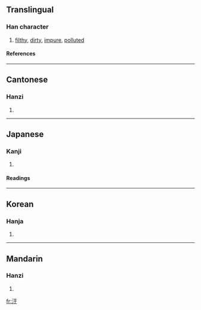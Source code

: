 {{see|汚}}

==Translingual==
===Han character===
{{Han char|rn=85|rad=水|as=03|sn=6|four=3114<sub>0</sub>|canj=水一木 (EMD)}}
# [[filthy]], [[dirty]], [[impure]], [[polluted]]
====References====
{{Han ref|kx=0605.130|dkj=17132|dj=0999.050|hdz=31550.070|uh=6C59|ud=27737|bh=A6BE|bd=42686}}

----
==Cantonese==
===Hanzi===
{{yue-hanzi|jyut=|y=wui1}}
# {{defn|Cantonese}}

----
==Japanese==
===Kanji===
{{ja-kanji|grade=|rs=水03}}
# {{defn|Japanese}} 
====Readings====
{{ja-readings|on=[[お]] (o)|kun=[[けがあす]] (kegaasu), [[けがあれる]] (kegaareru), [[とごおす]] (togoosu), [[けがあれるけがあるわしい]] (kegaarerukegaaruwashii)}}

----
==Korean==
===Hanja===
{{ko-hanja|hangeul=오|eumhun=|rv=o|mr=o|y=o}}
# {{defn|Korean}}

----
==Mandarin==
===Hanzi===
{{cmn-hanzi|pin=[[wū]] ([[wu1]])|wg=wu<sup>1</sup>}}
# {{defn|Mandarin}}

[[fr:汙]]